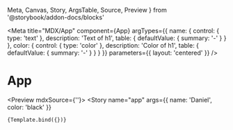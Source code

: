   Meta,
  Canvas,
  Story,
  ArgsTable,
  Source,
  Preview
} from '@storybook/addon-docs/blocks'

<Meta
  title="MDX/App"
  component={App}
  argTypes={{
    name: {
      control: { type: 'text' },
      description: 'Text of h1',
      table: {
        defaultValue: { summary: '-' }
      }
    },
    color: {
      control: { type: 'color' },
      description: 'Color of h1',
      table: {
        defaultValue: { summary: '-' }
      }
    }
  }}
  parameters={{ layout: 'centered' }}
/>


# App

<Preview mdxSource={'<App name="Daniel" color="black"/>'}>
  <Story
    name="app"
    args={{
      name: 'Daniel',
      color: 'black'
    }}
  >
    {Template.bind({})}
  </Story>
</Preview>

<ArgsTable story="app" />
